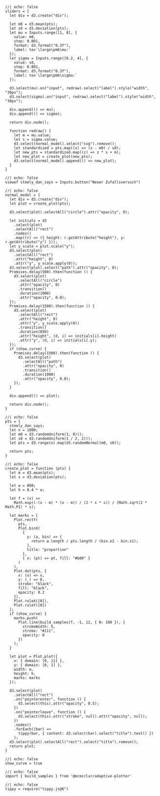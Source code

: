 

```ojs
//| echo: false
sliders = {
  let div = d3.create("div");

  let m0 = d3.mean(pts);
  let s0 = d3.deviation(pts);
  let mu = Inputs.range([1, 8], {
    value: m0,
    step: 0.001,
    format: d3.format("0.3f"),
    label: tex`\large\pmb\mu:`
  });
  let sigma = Inputs.range([0.2, 4], {
    value: s0,
    step: 0.001,
    format: d3.format("0.3f"),
    label: tex`\large\pmb\sigma:`
  });

  d3.select(mu).on("input", redraw).select("label").style("width", "30px");
  d3.select(sigma).on("input", redraw).select("label").style("width", "30px");

  div.append(() => mu);
  div.append(() => sigma);

  return div.node();

  function redraw() {
    let m = mu.value;
    let s = sigma.value;
    d3.select(normal_model).select("svg").remove();
    let standardized = pts.map((x) => (x - m0) / s0);
    let new_pts = standardized.map((z) => z * s + m);
    let new_plot = create_plot(new_pts);
    d3.select(normal_model).append(() => new_plot);
  }
}
```

```ojs
//| echo: false
viewof steely_dan_says = Inputs.button("Neuer Zufallsversuch")
```

```ojs
//| echo: false
normal_model = {
  let div = d3.create("div");
  let plot = create_plot(pts);

  d3.select(plot).selectAll("circle").attr("opacity", 0);

  let initials = d3
    .select(plot)
    .selectAll("rect")
    .nodes()
    .map((r) => ({ height: r.getAttribute("height"), y: r.getAttribute("y") }));
  let y_scale = plot.scale("y");
  d3.select(plot)
    .selectAll("rect")
    .attr("height", 0)
    .attr("y", y_scale.apply(0));
  d3.select(plot).select("path").attr("opacity", 0);
  Promises.delay(500).then(function () {
    d3.select(plot)
      .selectAll("circle")
      .attr("opacity", 0)
      .transition()
      .duration(1000)
      .attr("opacity", 0.0);
  });
  Promises.delay(1500).then(function () {
    d3.select(plot)
      .selectAll("rect")
      .attr("height", 0)
      .attr("y", y_scale.apply(0))
      .transition()
      .duration(850)
      .attr("height", (d, i) => initials[i].height)
      .attr("y", (d, i) => initials[i].y);
  });
  if (show_curve) {
    Promises.delay(1500).then(function () {
      d3.select(plot)
        .selectAll("path")
        .attr("opacity", 0)
        .transition()
        .duration(1000)
        .attr("opacity", 0.8);
    });
  }

  div.append(() => plot);

  return div.node();
}
```

```ojs
//| echo: false
pts = {
  steely_dan_says;
  let n = 1000;
  let m0 = d3.randomUniform(1, 8)();
  let s0 = d3.randomUniform(1 / 2, 2)();
  let pts = d3.range(n).map(d3.randomNormal(m0, s0));

  return pts;
}
```

```ojs
//| echo: false
create_plot = function (pts) {
  let m = d3.mean(pts);
  let s = d3.deviation(pts);

  let w = 800;
  let h = 0.4 * w;

  let f = (x) =>
    Math.exp((-(x - m) * (x - m)) / (2 * s * s)) / (Math.sqrt(2 * Math.PI) * s);

  let marks = [
    Plot.rectY(
      pts,
      Plot.binX(
        {
          y: (a, bin) => {
            return a.length / pts.length / (bin.x2 - bin.x1);
          },
          title: "proportion"
        },
        { x: (pt) => pt, fill: "#b00" }
      )
    ),
    Plot.dot(pts, {
      x: (x) => x,
      y: (_) => 0,
      stroke: "black",
      fill: "black",
      opacity: 0.2
    }),
    Plot.ruleX([0]),
    Plot.ruleY([0])
  ];
  if (show_curve) {
    marks.push(
      Plot.line(build_samples(f, -1, 12, { N: 100 }), {
        strokeWidth: 5,
        stroke: "#111",
        opacity: 0
      })
    );
  }

  let plot = Plot.plot({
    x: { domain: [0, 11] },
    y: { domain: [0, 1] },
    width: w,
    height: h,
    marks: marks
  });

  d3.select(plot)
    .selectAll("rect")
    .on("pointerenter", function () {
      d3.select(this).attr("opacity", 0.5);
    })
    .on("pointerleave", function () {
      d3.select(this).attr("stroke", null).attr("opacity", null);
    })
    .nodes()
    .forEach((bar) =>
      tippy(bar, { content: d3.select(bar).select("title").text() })
    );
  d3.select(plot).selectAll("rect").select("title").remove();
  return plot;
}
```

```ojs
//| echo: false
show_curve = true
```

```ojs
//| echo: false
import { build_samples } from '@mcmcclur/adaptive-plotter'
```

```ojs
//| echo: false
tippy = require("tippy.js@6")
```
